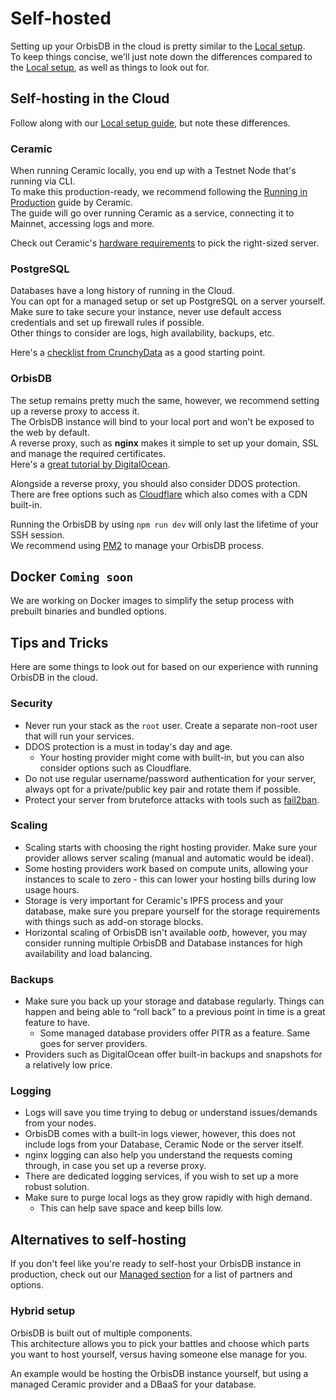# Self-hosted

Setting up your OrbisDB in the cloud is pretty similar to the [Local setup](/databases/orbisdb-setting-up/local).\
To keep things concise, we'll just note down the differences compared to the [Local setup](/databases/orbisdb-setting-up/local), as well as things to look out for.

## Self-hosting in the Cloud

Follow along with our [Local setup guide](/databases/orbisdb-setting-up/local), but note these differences.

### Ceramic

When running Ceramic locally, you end up with a Testnet Node that's running via CLI.\
To make this production-ready, we recommend following the [Running in Production](https://developers.ceramic.network/docs/protocol/js-ceramic/guides/ceramic-nodes/running-cloud) guide by Ceramic.\
The guide will go over running Ceramic as a service, connecting it to Mainnet, accessing logs and more.

Check out Ceramic's [hardware requirements](https://developers.ceramic.network/docs/introduction/technical-reqs#hardware-requirements) to pick the right-sized server.

### PostgreSQL

Databases have a long history of running in the Cloud.\
You can opt for a managed setup or set up PostgreSQL on a server yourself.\
Make sure to take secure your instance, never use default access credentials and set up firewall rules if possible.\
Other things to consider are logs, high availability, backups, etc.

Here's a [checklist from CrunchyData](https://www.crunchydata.com/blog/is-your-postgres-ready-for-production) as a good starting point.

### OrbisDB

The setup remains pretty much the same, however, we recommend setting up a reverse proxy to access it.\
The OrbisDB instance will bind to your local port and won't be exposed to the web by default.\
A reverse proxy, such as **nginx** makes it simple to set up your domain, SSL and manage the required certificates.\
Here's a [great tutorial by DigitalOcean](https://www.digitalocean.com/community/tutorials/nginx-reverse-proxy-node-angular).

Alongside a reverse proxy, you should also consider DDOS protection.\
There are free options such as [Cloudflare](https://www.cloudflare.com/) which also comes with a CDN built-in.

Running the OrbisDB by using `npm run dev` will only last the lifetime of your SSH session.\
We recommend using [PM2](https://pm2.keymetrics.io/) to manage your OrbisDB process.

## Docker **`Coming soon`**

We are working on Docker images to simplify the setup process with prebuilt binaries and bundled options.

## Tips and Tricks

Here are some things to look out for based on our experience with running OrbisDB in the cloud.

### Security

- Never run your stack as the `root` user. Create a separate non-root user that will run your services.
- DDOS protection is a must in today's day and age. 
    - Your hosting provider might come with built-in, but you can also consider options such as Cloudflare.
- Do not use regular username/password authentication for your server, always opt for a private/public key pair and rotate them if possible.
- Protect your server from bruteforce attacks with tools such as [fail2ban](https://github.com/fail2ban/fail2ban).

### Scaling

- Scaling starts with choosing the right hosting provider. Make sure your provider allows server scaling (manual and automatic would be ideal).
- Some hosting providers work based on compute units, allowing your instances to scale to zero - this can lower your hosting bills during low usage hours.
- Storage is very important for Ceramic's IPFS process and your database, make sure you prepare yourself for the storage requirements with things such as add-on storage blocks.
- Horizontal scaling of OrbisDB isn't available *ootb*, however, you may consider running multiple OrbisDB and Database instances for high availability and load balancing.

### Backups

- Make sure you back up your storage and database regularly. Things can happen and being able to “roll back” to a previous point in time is a great feature to have.
    - Some managed database providers offer PITR as a feature. Same goes for server providers.
- Providers such as DigitalOcean offer built-in backups and snapshots for a relatively low price.

### Logging

- Logs will save you time trying to debug or understand issues/demands from your nodes.
- OrbisDB comes with a built-in logs viewer, however, this does not include logs from your Database, Ceramic Node or the server itself.
- nginx logging can also help you understand the requests coming through, in case you set up a reverse proxy.
- There are dedicated logging services, if you wish to set up a more robust solution.
- Make sure to purge local logs as they grow rapidly with high demand.
    - This can help save space and keep bills low.

## Alternatives to self-hosting

If you don't feel like you're ready to self-host your OrbisDB instance in production, check out our [Managed section](/databases/orbisdb-setting-up/managed-studio) for a list of partners and options.

### Hybrid setup

OrbisDB is built out of multiple components.\
This architecture allows you to pick your battles and choose which parts you want to host yourself, versus having someone else manage for you.

An example would be hosting the OrbisDB instance yourself, but using a managed Ceramic provider and a DBaaS for your database.